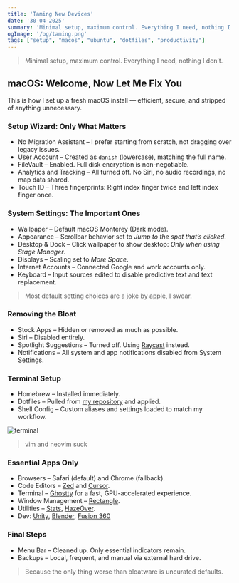 ```yaml
---
title: 'Taming New Devices'
date: '30-04-2025'
summary: 'Minimal setup, maximum control. Everything I need, nothing I don’t.'
ogImage: '/og/taming.png'
tags: ["setup", "macos", "ubuntu", "dotfiles", "productivity"]
---
```


> Minimal setup, maximum control. Everything I need, nothing I don’t.

## macOS: Welcome, Now Let Me Fix You

This is how I set up a fresh macOS install — efficient, secure, and stripped of anything unnecessary.

### Setup Wizard: Only What Matters

- No Migration Assistant – I prefer starting from scratch, not dragging over legacy issues.
- User Account – Created as `danish` (lowercase), matching the full name.
- FileVault – Enabled. Full disk encryption is non-negotiable.
- Analytics and Tracking – All turned off. No Siri, no audio recordings, no map data shared.
- Touch ID – Three fingerprints: Right index finger twice and left index finger once.

### System Settings: The Important Ones

- Wallpaper – Default macOS Monterey (Dark mode).
- Appearance – Scrollbar behavior set to *Jump to the spot that’s clicked*.
- Desktop & Dock – Click wallpaper to show desktop: *Only when using Stage Manager*.
- Displays – Scaling set to *More Space*.
- Internet Accounts – Connected Google and work accounts only.
- Keyboard – Input sources edited to disable predictive text and text replacement.

> Most default setting choices are a joke by apple, I swear.

### Removing the Bloat

- Stock Apps – Hidden or removed as much as possible.
- Siri – Disabled entirely.
- Spotlight Suggestions – Turned off. Using [Raycast](https://www.raycast.com) instead.
- Notifications – All system and app notifications disabled from System Settings.

### Terminal Setup

- Homebrew – Installed immediately.
- Dotfiles – Pulled from [my repository](https://github.com/dan10ish/dotfiles) and applied.
- Shell Config – Custom aliases and settings loaded to match my workflow.

![terminal](/writing-assets/terminal.png)


> vim and neovim suck

### Essential Apps Only

- Browsers – Safari (default) and Chrome (fallback).
- Code Editors – [Zed](https://zed.dev) and [Cursor](https://www.cursor.com).
- Terminal – [Ghostty](https://ghostty.org) for a fast, GPU-accelerated experience.
- Window Management – [Rectangle](https://rectangleapp.com).
- Utilities – [Stats](https://mac-stats.com), [HazeOver](https://apps.apple.com/in/app/hazeover-distraction-dimmer/id430798174?mt=12).
- Dev: [Unity](https://unity.com), [Blender](https://www.blender.org), [Fusion 360](https://www.autodesk.com/in/products/fusion-360/overview)

### Final Steps

- Menu Bar – Cleaned up. Only essential indicators remain.
- Backups – Local, frequent, and manual via external hard drive.

> Because the only thing worse than bloatware is uncurated defaults.